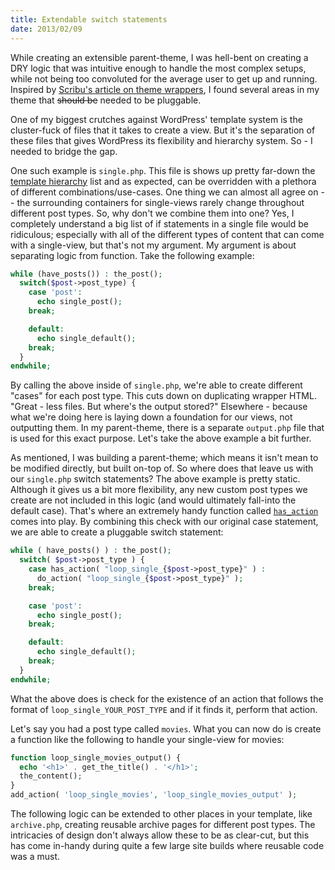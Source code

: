 ```yaml
---
title: Extendable switch statements
date: 2013/02/09
---
```


While creating an extensible parent-theme, I was hell-bent on creating a DRY logic that was intuitive enough to handle the most complex setups, while not being too convoluted for the average user to get up and running. Inspired by [Scribu's article on theme wrappers](http://scribu.net/wordpress/theme-wrappers.html), I found several areas in my theme that ~~should be~~ needed to be pluggable.

One of my biggest crutches against WordPress' template system is the cluster-fuck of files that it takes to create a view. But it's the separation of these files that gives WordPress its flexibility and hierarchy system. So - I needed to bridge the gap.

One such example is `single.php`. This file is shows up pretty far-down the [template hierarchy](http://codex.wordpress.org/Template_Hierarchy#Visual_Overview) list and as expected, can be overridden with a plethora of different combinations/use-cases. One thing we can almost all agree on -- the surrounding containers for single-views rarely change throughout different post types. So, why don't we combine them into one? Yes, I completely understand a big list of if statements in a single file would be ridiculous; especially with all of the different types of content that can come with a single-view, but that's not my argument. My argument is about separating logic from function. Take the following example:

```php
while (have_posts()) : the_post();
  switch($post->post_type) {
    case 'post':
      echo single_post();
    break;

    default:
      echo single_default();
    break;
  }
endwhile;
```

By calling the above inside of `single.php`, we're able to create different "cases" for each post type. This cuts down on duplicating wrapper HTML. "Great - less files. But where's the output stored?" Elsewhere - because what we're doing here is laying down a foundation for our views, not outputting them. In my parent-theme, there is a separate `output.php` file that is used for this exact purpose. Let's take the above example a bit further.

As mentioned, I was building a parent-theme; which means it isn't mean to be modified directly, but built on-top of. So where does that leave us with our `single.php` switch statements? The above example is pretty static. Although it gives us a bit more flexibility, any new custom post types we create are not included in this logic (and would ultimately fall-into the default case). That's where an extremely handy function called [`has_action`](http://codex.wordpress.org/Function_Reference/has_action) comes into play. By combining this check with our original case statement, we are able to create a pluggable switch statement:

```php
while ( have_posts() ) : the_post();
  switch( $post->post_type ) {
    case has_action( "loop_single_{$post->post_type}" ) :
      do_action( "loop_single_{$post->post_type}" );
    break;

    case 'post':
      echo single_post();
    break;

    default:
      echo single_default();
    break;
  }
endwhile;
```

What the above does is check for the existence of an action that follows the format of `loop_single_YOUR_POST_TYPE` and if it finds it, perform that action.

Let's say you had a post type called `movies`. What you can now do is create a function like the following to handle your single-view for movies:

```php
function loop_single_movies_output() {
  echo '<h1>' . get_the_title() . '</h1>';
  the_content();
}
add_action( 'loop_single_movies', 'loop_single_movies_output' );
```

The following logic can be extended to other places in your template, like `archive.php`, creating reusable archive pages for different post types. The intricacies of design don't always allow these to be as clear-cut, but this has come in-handy during quite a few large site builds where reusable code was a must.
